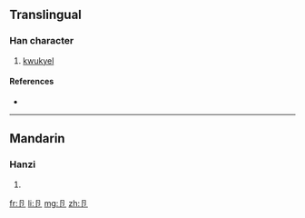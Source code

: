 ==Translingual==

===Han character===
{{Han char|rn=26|rad=卩|as=01|sn=3|four=|canj=尸中戈 (SLI)}}

# [[kwukyel]]

====References====
* {{Han ref|kx=0158.470|dkj=02838|dj=0363.040|hdz=10310.110|uh=536A|ud=21354}}

----

==Mandarin==

===Hanzi===
{{cmn-hanzi|pin=[[jié]] ([[jie2]]), [[yǎng]] ([[yang3]])|wg=[[chieh2|chieh<sup>2</sup>]], [[yang3|yang<sup>3</sup>]]}}

# {{defn|Mandarin|sort=卩01}}

[[fr:卪]]
[[li:卪]]
[[mg:卪]]
[[zh:卪]]